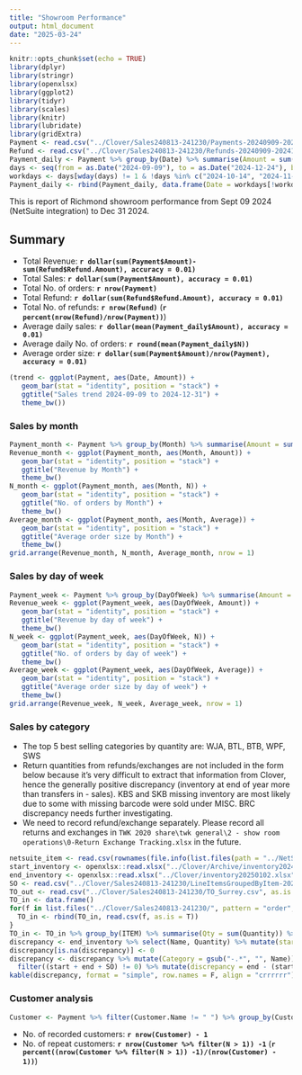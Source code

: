 ```yaml
---
title: "Showroom Performance"
output: html_document
date: "2025-03-24"
---
```


```r
knitr::opts_chunk$set(echo = TRUE)
library(dplyr)
library(stringr)
library(openxlsx)
library(ggplot2)
library(tidyr)
library(scales)
library(knitr)
library(lubridate)
library(gridExtra)
Payment <- read.csv("../Clover/Sales240813-241230/Payments-20240909-20241231.csv", as.is = T) %>% mutate(Date = as.Date(gsub(" .*", "", Payment.Date), format = "%d-%b-%Y"), Month = format(Date, "%b"), DayOfWeek = format(Date, "%a")) %>% filter(Result == "SUCCESS", Amount != 0) %>% select(Date, Month, DayOfWeek, Tender, Amount, Tax.Amount, Customer.Name, Payment.ID)
Refund <- read.csv("../Clover/Sales240813-241230/Refunds-20240909-20241231.csv", as.is = T) %>% mutate(Date = as.Date(gsub(" .*", "", Refund.Date), format = "%d-%b-%Y"), Month = format(Date, "%b"), DayOfWeek = format(Date, "%a")) %>% select(Date, Month, DayOfWeek, Refund.Amount, Refund.ID)
Payment_daily <- Payment %>% group_by(Date) %>% summarise(Amount = sum(Amount), N = n())
days <- seq(from = as.Date("2024-09-09"), to = as.Date("2024-12-24"), by = "days")
workdays <- days[wday(days) != 1 & !days %in% c("2024-10-14", "2024-11-11")]
Payment_daily <- rbind(Payment_daily, data.frame(Date = workdays[!workdays %in% Payment_daily$Date], Amount = 0, N = 0)) %>% arrange(Date)
```

This is report of Richmond showroom performance from Sept 09 2024 (NetSuite integration) to Dec 31 2024.  

## Summary

  * Total Revenue: __`r dollar(sum(Payment$Amount)-sum(Refund$Refund.Amount), accuracy = 0.01)`__ 
  * Total Sales:  __`r dollar(sum(Payment$Amount), accuracy = 0.01)`__ 
  * Total No. of orders:  __`r nrow(Payment)`__
  * Total Refund:  __`r dollar(sum(Refund$Refund.Amount), accuracy = 0.01)`__ 
  * Total No. of refunds:  __`r nrow(Refund)`__ (__`r percent(nrow(Refund)/nrow(Payment))`__)
  * Average daily sales:  __`r dollar(mean(Payment_daily$Amount), accuracy = 0.01)`__
  * Average daily No. of orders:  __`r round(mean(Payment_daily$N))`__
  * Average order size:  __`r dollar(sum(Payment$Amount)/nrow(Payment), accuracy = 0.01)`__ 

```r
(trend <- ggplot(Payment, aes(Date, Amount)) + 
   geom_bar(stat = "identity", position = "stack") + 
   ggtitle("Sales trend 2024-09-09 to 2024-12-31") + 
   theme_bw())
```

### Sales by month
```r
Payment_month <- Payment %>% group_by(Month) %>% summarise(Amount = sum(Amount), N = n()) %>% mutate(Average = Amount/N, Month = factor(Month, level = c("Sep", "Oct", "Nov", "Dec")))
Revenue_month <- ggplot(Payment_month, aes(Month, Amount)) + 
   geom_bar(stat = "identity", position = "stack") + 
   ggtitle("Revenue by Month") + 
   theme_bw()
N_month <- ggplot(Payment_month, aes(Month, N)) + 
   geom_bar(stat = "identity", position = "stack") + 
   ggtitle("No. of orders by Month") + 
   theme_bw()
Average_month <- ggplot(Payment_month, aes(Month, Average)) + 
   geom_bar(stat = "identity", position = "stack") + 
   ggtitle("Average order size by Month") + 
   theme_bw()
grid.arrange(Revenue_month, N_month, Average_month, nrow = 1)
```

### Sales by day of week
```r
Payment_week <- Payment %>% group_by(DayOfWeek) %>% summarise(Amount = sum(Amount), N = n()) %>% mutate(Average = Amount/N, DayOfWeek = factor(DayOfWeek, levels = c("Mon", "Tue", "Wed", "Thu", "Fri", "Sat")))
Revenue_week <- ggplot(Payment_week, aes(DayOfWeek, Amount)) + 
   geom_bar(stat = "identity", position = "stack") + 
   ggtitle("Revenue by day of week") + 
   theme_bw()
N_week <- ggplot(Payment_week, aes(DayOfWeek, N)) + 
   geom_bar(stat = "identity", position = "stack") + 
   ggtitle("No. of orders by day of week") + 
   theme_bw()
Average_week <- ggplot(Payment_week, aes(DayOfWeek, Average)) + 
   geom_bar(stat = "identity", position = "stack") + 
   ggtitle("Average order size by day of week") + 
   theme_bw()
grid.arrange(Revenue_week, N_week, Average_week, nrow = 1)
```

### Sales by category

  * The top 5 best selling categories by quantity are: WJA, BTL, BTB, WPF, SWS
  * Return quantities from refunds/exchanges are not included in the form below because it's very difficult to extract that information from Clover, hence the generally positive discrepancy (inventory at end of year more than transfers in - sales). KBS and SKB missing inventory are most likely due to some with missing barcode were sold under MISC. BRC discrepancy needs further investigating. 
  * We need to record refund/exchange separately. Please record all returns and exchanges in `TWK 2020 share\twk general\2 - show room operations\0-Return Exchange Tracking.xlsx` in the future. 

```r
netsuite_item <- read.csv(rownames(file.info(list.files(path = "../NetSuite/", pattern = "Items_All_", full.names = TRUE)) %>% filter(mtime == max(mtime))), as.is = T)
start_inventory <- openxlsx::read.xlsx("../Clover/Archive/inventory20240909.xlsx", sheet = "Items") %>% filter(Name %in% netsuite_item$Name) %>% mutate(Quantity = ifelse(Quantity < 0, 0, Quantity)) %>% `row.names<-`(.[, "Name"])
end_inventory <- openxlsx::read.xlsx("../Clover/inventory20250102.xlsx", sheet = "Items") %>% filter(Name %in% netsuite_item$Name) %>% mutate(Quantity = ifelse(Quantity < 0, 0, Quantity)) %>% `row.names<-`(.[, "Name"])
SO <- read.csv("../Clover/Sales240813-241230/LineItemsGroupedByItem-20240909-20241231.csv", as.is = T) %>% group_by(Item.Name) %>% summarise(Qty = sum(X..of.Items.Sold)) %>% as.data.frame() %>% `row.names<-`(.[, "Item.Name"]) 
TO_out <- read.csv("../Clover/Sales240813-241230/TO_Surrey.csv", as.is = T) %>% `row.names<-`(.[, "ITEM"])
TO_in <- data.frame()
for(f in list.files("../Clover/Sales240813-241230/", pattern = "order", full.names = T)){
  TO_in <- rbind(TO_in, read.csv(f, as.is = T))
}
TO_in <- TO_in %>% group_by(ITEM) %>% summarise(Qty = sum(Quantity)) %>% as.data.frame() %>% `row.names<-`(.[, "ITEM"]) 
discrepancy <- end_inventory %>% select(Name, Quantity) %>% mutate(start = start_inventory[Name, "Quantity"], TO_in = TO_in[Name, "Qty"], TO_out = TO_out[Name, "Quantity"], SO = SO[Name, "Qty"])
discrepancy[is.na(discrepancy)] <- 0
discrepancy <- discrepancy %>% mutate(Category = gsub("-.*", "", Name)) %>% group_by(Category) %>% mutate(start = sum(start), end = sum(Quantity), TO_in = sum(TO_in), TO_out = sum(TO_out), SO = sum(SO)) %>% select(Category, SO, start, end, TO_in, TO_out) %>% distinct(Category, .keep_all = T) %>%
  filter((start + end + SO) != 0) %>% mutate(discrepancy = end - (start + TO_in -TO_out - SO)) %>% arrange(desc(SO))
kable(discrepancy, format = "simple", row.names = F, align = "crrrrrr")
```

### Customer analysis

```r
Customer <- Payment %>% filter(Customer.Name != " ") %>% group_by(Customer.Name) %>% summarise(N = n())

```

  * No. of recorded customers: __`r nrow(Customer) - 1`__
  * No. of repeat customers: __`r nrow(Customer %>% filter(N > 1)) -1`__ (__`r percent((nrow(Customer %>% filter(N > 1)) -1)/(nrow(Customer) - 1))`__)
  


